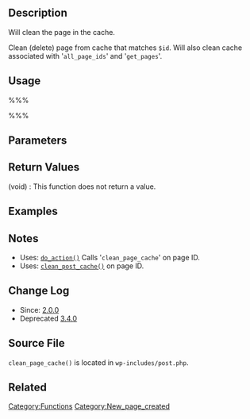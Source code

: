 {{Deprecated|new_function=clean_post_cache|version=3.4}}
== Description ==

Will clean the page in the cache. 

Clean (delete) page from cache that matches <tt>$id</tt>. Will also clean cache associated with '<tt>all_page_ids</tt>' and '<tt>get_pages</tt>'. 

== Usage ==
%%%<?php clean_page_cache( $id ) ?>%%%

== Parameters ==
{{Parameter|$id|integer|Page ID to clean}}

== Return Values ==
; (void) : This function does not return a value.

== Examples ==
<!-- Need creative examples. Feel free to link to external examples. -->

== Notes ==
* Uses: [[Function_Reference/do_action|<tt>do_action()</tt>]] Calls '<tt>clean_page_cache</tt>' on page ID.
* Uses: [[Function_Reference/clean_post_cache|<tt>clean_post_cache()</tt>]] on page ID.

== Change Log ==
* Since: [[Version 2.0|2.0.0]]
* Deprecated [[Version 3.4|3.4.0]]

== Source File ==
<!-- Need links to current source code files -->
<tt>clean_page_cache()</tt> is located in <tt>wp-includes/post.php</tt>.

== Related ==
<!--
    To Do:
    Need to find related functions.
    Need to create groups of functions and create templates to add them to a page quickly.
    Some functions may be related to many groups of functions.
-->

[[Category:Functions]]
[[Category:New_page_created]]